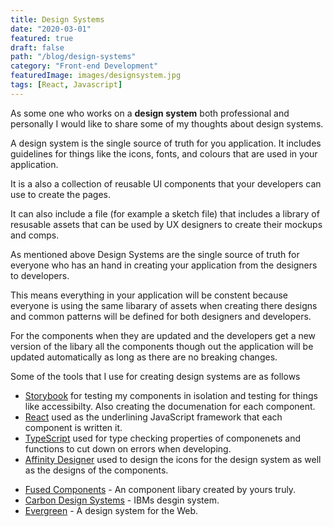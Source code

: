 ```yaml
---
title: Design Systems
date: "2020-03-01"
featured: true
draft: false
path: "/blog/design-systems"
category: "Front-end Development"
featuredImage: images/designsystem.jpg
tags: [React, Javascript]
---
```


As some one who works on a **design system** both professional and personally I would like to share some of my thoughts about design systems.

A design system is the single source of truth for you application. It includes guidelines for things like the icons, fonts, and colours that are used in your application.

It is a also a collection of reusable UI components that your developers can use to create the pages.

It can also include a file (for example a sketch file) that includes a library of resusable assets that can be used by UX designers to create their mockups and comps.

As mentioned above Design Systems are the single source of truth for everyone who has an hand in creating your application from the designers to developers.

This means everything in your application will be constent because everyone is using the same libarary of assets when creating there designs and common patterns will be defined for both designers and developers.

For the components when they are updated and the developers get a new version of the libary all the components though out the application will be updated automatically as long as there are no breaking changes.

Some of the tools that I use for creating design systems are as follows

- [Storybook](https://storybook.js.org/) for testing my components in isolation and testing for things like accessibilty. Also creating the documenation for each component.
- [React](https://reactjs.org/) used as the underlining JavaScript framework that each component is written it.
- [TypeScript](https://www.typescriptlang.org/) used for type checking properties of componenets and functions to cut down on errors when developing.
- [Affinity Designer](https://affinity.serif.com/en-gb/designer/) used to design the icons for the design system as well as the designs of the components.

* [Fused Components](https://design.adamwebster.me) - An component libary created by yours truly.
* [Carbon Design Systems](https://www.carbondesignsystem.com/) - IBMs desgin system.
* [Evergreen](https://evergreen.segment.com/) - A design system for the Web.
